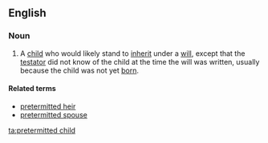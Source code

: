 ==English==

===Noun===
{{wikipedia}}
{{en-noun|head=[[pretermitted]] [[child]]|pretermitted children}}
# {{label|en|legal}} A [[child]] who would likely stand to [[inherit]] under a [[will]], except that the [[testator]] did not know of the child at the time the will was written, usually because the child was not yet [[born]].

====Related terms====
* [[pretermitted heir]]
* [[pretermitted spouse]]

[[ta:pretermitted child]]